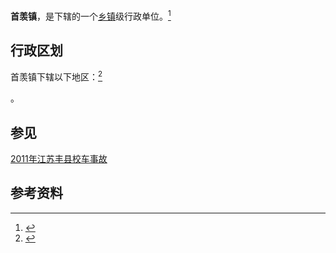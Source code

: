 {{中国乡级行政区|32/03/21/102/000}}

'''首羡镇'''，是{{PRC admin/fullname|32/03/21/102/000|3}}下辖的一个[[乡镇|乡镇]]级行政单位。<ref>{{PRC admin/ref sgc|{{PRC admin/parent|32/03/21/102/000}}}}</ref>

== 行政区划 ==

首羡镇下辖以下地区：<ref>{{PRC admin/ref sgc|32/03/21/102/000}}</ref>

{{PRC admin/children|32/03/21/102/000}}。
==参见==
[[2011年江苏丰县校车事故|2011年江苏丰县校车事故]]

== 参考资料 ==

{{reflist}}

{{行政区划小作品}}
{{PRC admin/navcat|32/03/21/102/000}}